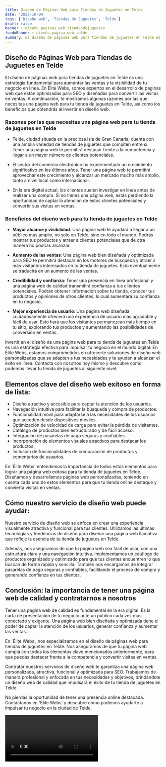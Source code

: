 ```yaml
---
title: Diseño de Páginas Web para Tiendas de Juguetes en Telde
date: '2023-10-04'
tags: ['Diseño web', 'Tiendas de Juguetes', 'Telde']
draft: false
banner : diseño_paginas_web_tiendasdejuguetes
fondoBanner : diseño_pagina_web_telde
summary: El diseño de páginas web para tiendas de juguetes en Telde es una estrategia fundamental para aumentar las ventas y la visibilidad de tu negocio en línea. En Élite Webs, somos expertos en el desarrollo de páginas web que están optimizadas para SEO y diseñadas para convertir las visitas en ventas. A continuación, te mostramos algunas razones por las que necesitas una página web para tu tienda de juguetes en Telde, así como los beneficios que obtendrás al invertir en diseño web.
---
```


## Diseño de Páginas Web para Tiendas de Juguetes en Telde

El diseño de páginas web para tiendas de juguetes en Telde es una estrategia fundamental para aumentar las ventas y la visibilidad de tu negocio en línea. En Élite Webs, somos expertos en el desarrollo de páginas web que están optimizadas para SEO y diseñadas para convertir las visitas en ventas. A continuación, te mostramos algunas razones por las que necesitas una página web para tu tienda de juguetes en Telde, así como los beneficios que obtendrás al invertir en diseño web.

### Razones por las que necesitas una página web para tu tienda de juguetes en Telde

- Telde, ciudad situada en la preciosa isla de Gran Canaria, cuenta con una amplia variedad de tiendas de juguetes que compiten entre sí. Tener una página web te permitirá destacar frente a la competencia y llegar a un mayor número de clientes potenciales.

- El sector del comercio electrónico ha experimentado un crecimiento significativo en los últimos años. Tener una página web te permitirá aprovechar este crecimiento y alcanzar un mercado mucho más amplio, tanto a nivel local como internacional.

- En la era digital actual, los clientes suelen investigar en línea antes de realizar una compra. Si no tienes una página web, estás perdiendo la oportunidad de captar la atención de estos clientes potenciales y convertir sus visitas en ventas.

### Beneficios del diseño web para tu tienda de juguetes en Telde

- **Mayor alcance y visibilidad**: Una página web te ayudará a llegar a un público más amplio, no solo en Telde, sino en todo el mundo. Podrás mostrar tus productos y atraer a clientes potenciales que de otra manera no podrías alcanzar.

- **Aumento de las ventas**: Una página web bien diseñada y optimizada para SEO te permitirá destacar en los motores de búsqueda y atraer a más visitantes interesados en tu tienda de juguetes. Esto eventualmente se traducirá en un aumento de las ventas.

- **Credibilidad y confianza**: Tener una presencia en línea profesional y una página web de calidad transmitirá confianza a tus clientes potenciales. Podrán obtener información sobre tu tienda, conocer tus productos y opiniones de otros clientes, lo cual aumentará su confianza en tu negocio.

- **Mejor experiencia de usuario**: Una página web diseñada cuidadosamente ofrecerá una experiencia de usuario más agradable y fácil de usar. Esto hará que los visitantes permanezcan más tiempo en tu sitio, explorando tus productos y aumentando las posibilidades de conversión en ventas.

Invertir en el diseño de una página web para tu tienda de juguetes en Telde es una estrategia efectiva para impulsar tu negocio en el mundo digital. En Élite Webs, estamos comprometidos en ofrecerte soluciones de diseño web personalizadas que se adapten a tus necesidades y te ayuden a alcanzar el éxito en línea. Contacta con nosotros hoy mismo y descubre cómo podemos llevar tu tienda de juguetes al siguiente nivel.

<GifSeo />

<Cta />

## Elementos clave del diseño web exitoso en forma de lista:

- Diseño atractivo y accesible para captar la atención de los usuarios.
- Navegación intuitiva para facilitar la búsqueda y compra de productos.
- Funcionalidad móvil para adaptarse a las necesidades de los usuarios que acceden desde dispositivos móviles.
- Optimización de velocidad de carga para evitar la pérdida de visitantes.
- Catálogo de productos bien estructurado y de fácil acceso.
- Integración de pasarelas de pago seguras y confiables.
- Incorporación de elementos visuales atractivos para destacar los productos.
- Inclusión de funcionalidades de comparación de productos y comentarios de usuarios.

En 'Élite Webs' entendemos la importancia de todos estos elementos para lograr una página web exitosa para tu tienda de juguetes en Telde. Diseñamos y desarrollamos páginas web personalizadas, teniendo en cuenta cada uno de estos elementos para que tu tienda online destaque y convierta visitas en ventas.

## Cómo nuestro servicio de diseño web puede ayudar:

Nuestro servicio de diseño web se enfoca en crear una experiencia visualmente atractiva y funcional para tus clientes. Utilizamos las últimas tecnologías y tendencias de diseño para diseñar una página web llamativa que refleje la esencia de tu tienda de juguetes en Telde.

Además, nos aseguramos de que tu página web sea fácil de usar, con una estructura clara y una navegación intuitiva. Implementamos un catálogo de productos organizado y optimizado para que tus clientes encuentren lo que buscan de forma rápida y sencilla. También nos encargamos de integrar pasarelas de pago seguras y confiables, facilitando el proceso de compra y generando confianza en tus clientes.

## Conclusión: la importancia de tener una página web de calidad y contratarnos a nosotros

Tener una página web de calidad es fundamental en la era digital. Es la carta de presentación de tu negocio ante un público cada vez más conectado y exigente. Una página web bien diseñada y optimizada tiene el poder de captar la atención de los usuarios, generar confianza y aumentar las ventas.

En 'Élite Webs', nos especializamos en el diseño de páginas web para tiendas de juguetes en Telde. Nos aseguramos de que tu página web cumpla con todos los elementos clave mencionados anteriormente, para que puedas destacar frente a la competencia y convertir visitas en ventas.

Contratar nuestros servicios de diseño web te garantiza una página web personalizada, atractiva, funcional y optimizada para SEO. Trabajamos de manera profesional y enfocada en tus necesidades y objetivos, brindándote un diseño web de calidad que impulsará el éxito de tu tienda de juguetes en Telde.

No pierdas la oportunidad de tener una presencia online destacada. Contáctanos en 'Élite Webs' y descubre cómo podemos ayudarte a impulsar tu negocio en la ciudad de Telde.

<Video />

<CtaBot job='Tiendas de Juguetes' city='Telde'/>

<Gmaps query='Telde+españa+maps' />